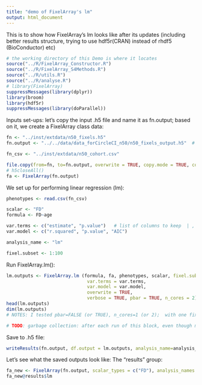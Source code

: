 ```yaml
---
title: "demo of FixelArray's lm"
output: html_document
---
```


This is to show how FixelArray's lm looks like after its updates (including better results structure, trying to use hdf5r(CRAN) instead of rhdf5 (BioConductor) etc)
```r
# the working directory of this Demo is where it locates
source("../R/FixelArray_Constructor.R")
source("../R/FixelArray_S4Methods.R")
source("../R/utils.R")
source("../R/analyse.R")
# library(FixelArray)
suppressMessages(library(dplyr))
library(broom)
library(hdf5r)
suppressMessages(library(doParallel))
```
Inputs set-ups: let's copy the input .h5 file and name it as fn.output; based on it, we create a FixelArray class data:
```r
fn <- "../inst/extdata/n50_fixels.h5"
fn.output <- "../../data/data_forCircleCI_n50/n50_fixels_output.h5"  # absoluate path: "/home/chenying/Desktop/fixel_project/data/data_forCircleCI_n50/n50_fixels_output.h5" 

fn_csv <- "../inst/extdata/n50_cohort.csv"

file.copy(from=fn, to=fn.output, overwrite = TRUE, copy.mode = TRUE, copy.date = TRUE)   # , recursive = TRUE
# h5closeAll()
fa <- FixelArray(fn.output)  
```
<!-- Let's create a H5File to access the output .h5 file: -->
<!-- ```{r} -->
<!-- fn.output.h5 <- H5File$new(fn.output, mode="a")    # open; "a": creates a new file or opens an existing one for read/write -->
<!-- fn.output.h5 -->

<!-- fa <-  FixelArray(fn) # TODO: error with fa <- FixelArray(fn.output)  ??? -->
<!-- ``` -->
We set up for performing linear regression (lm):
```r
phenotypes <- read.csv(fn_csv)

scalar <- "FD"
formula <- FD~age

var.terms <- c("estimate", "p.value")   # list of columns to keep  | , "std.error","statistic"
var.model <- c("r.squared", "p.value", "AIC")

analysis_name <- "lm"

fixel.subset <- 1:100
```

Run FixelArray.lm():
```r
lm.outputs <- FixelArray.lm (formula, fa, phenotypes, scalar, fixel.subset = fixel.subset, 
                              var.terms = var.terms, 
                              var.model = var.model, 
                              overwrite = TRUE,
                              verbose = TRUE, pbar = TRUE, n_cores = 2)  # , na.action="na.fail"
head(lm.outputs)
dim(lm.outputs)
# NOTES: I tested pbar=FALSE (or TRUE), n_cores=1 (or 2);  with one fixel #6: same with directly calling lm

# TODO: garbage collection: after each run of this block, even though matrix is overwritten, the size keeps adding... This is probably related to hdf5's deleting does not shrink the file's size.... So we should close the file, and do garbage cleaning.

```
Save to .h5 file:
```r
writeResults(fn.output, df.output = lm.outputs, analysis_name=analysis_name, overwrite=TRUE)

```
<!-- Test writing results with string -->
<!-- ```{r} -->
<!-- df <- data.frame(a = 1:5, b = c("type1","type2", "type1","type2","type3")) -->
<!-- writeResults.enh(fn.output, df.output = df, analysis_name="test", overwrite=TRUE)     # tested, good -->

<!-- # results.analysis.grp[["lut_forcol2"]][1:3] -->
<!-- ``` -->

Let's see what the saved outputs look like: The "results" group:
```r
fa_new <- FixelArray(fn.output, scalar_types = c("FD"), analysis_names = c("lm"))
fa_new@results$lm
```
